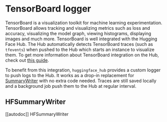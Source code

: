 # TensorBoard logger

TensorBoard is a visualization toolkit for machine learning experimentation. TensorBoard allows tracking and visualizing
metrics such as loss and accuracy, visualizing the model graph, viewing histograms, displaying images and much more.
TensorBoard is well integrated with the Hugging Face Hub. The Hub automatically detects TensorBoard traces (such as
`tfevents`) when pushed to the Hub which starts an instance to visualize them. To get more information about TensorBoard
integration on the Hub, check out [this guide](https://huggingface.co/docs/hub/tensorboard).

To benefit from this integration, `huggingface_hub` provides a custom logger to push logs to the Hub. It works as a
drop-in replacement for [SummaryWriter](https://tensorboardx.readthedocs.io/en/latest/tensorboard.html) with no extra
code needed. Traces are still saved locally and a background job push them to the Hub at regular interval.

## HFSummaryWriter

[[autodoc]] HFSummaryWriter
